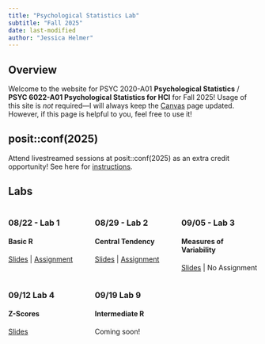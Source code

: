 ```yaml
---
title: "Psychological Statistics Lab"
subtitle: "Fall 2025"
date: last-modified
author: "Jessica Helmer"
---
```


## Overview

Welcome to the website for PSYC 2020-A01 **Psychological Statistics** / **PSYC 6022-A01 Psychological Statistics for HCI** for Fall 2025! Usage of this site is *not* required—I will always keep the [Canvas](https://www.canvas.gatech.edu/) page updated. However, if this page is helpful to you, feel free to use it!

## posit::conf(2025)

Attend livestreamed sessions at posit::conf(2025) as an extra credit opportunity! See here for [instructions](/labs/Extra Credit/Extra Credit 1.qmd).

## Labs

:::: {.columns}
::: {.column width=33%}
### 08/22 - Lab 1
#### Basic R
[Slides](/labs/Lab 1 - Basic R/PSYC2020L Lab 1.qmd) | [Assignment](/labs/Lab 1 - Basic R/PSYC2020L Assignment 1.rmd)
:::

::: {.column width=33%}
### 08/29 - Lab 2
#### Central Tendency
[Slides](/labs/Lab 2 - Central Tendency/PSYC2020L Lab 2.qmd) | [Assignment](/labs/Lab 2 - Central Tendency/PSYC2020L Assignment 2.rmd)
:::

::: {.column width=33%}
### 09/05 - Lab 3
#### Measures of Variability
[Slides](/labs/Lab 3 - Measures of Variability/PSYC2020 Lab 3.qmd) | No Assignment
:::
::::

:::: {.columns}
::: {.column width=33%}
### 09/12 Lab 4
#### Z-Scores
[Slides](/labs/Lab 4 - Z-Scores/PSYC2020 Lab 4.qmd)
:::

::: {.column width=33%}
### 09/19 Lab 9
#### Intermediate R
Coming soon!
:::

::: {.column width=33%}

:::
::::



